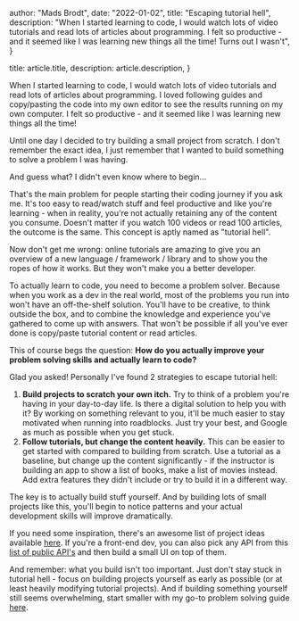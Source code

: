 
  author: "Mads Brodt",
  date: "2022-01-02",
  title: "Escaping tutorial hell",
  description:
    "When I started learning to code, I would watch lots of video tutorials and read lots of articles about programming. I felt so productive - and it seemed like I was learning new things all the time! Turns out I wasn't",
}

  title: article.title,
  description: article.description,
}


When I started learning to code, I would watch lots of video tutorials and read lots of articles about programming. I loved following guides and copy/pasting the code into my own editor to see the results running on my own computer. I felt so productive - and it seemed like I was learning new things all the time!

Until one day I decided to try building a small project from scratch. I don't remember the exact idea, I just remember that I wanted to build something to solve a problem I was having.

And guess what? I didn't even know where to begin...

That's the main problem for people starting their coding journey if you ask me. It's too easy to read/watch stuff and feel productive and like you're learning - when in reality, you're not actually retaining any of the content you consume. Doesn't matter if you watch 100 videos or read 100 articles, the outcome is the same. This concept is aptly named as "tutorial hell".

Now don't get me wrong: online tutorials are amazing to give you an overview of a new language / framework / library and to show you the ropes of how it works. But they won't make you a better developer.

To actually learn to code, you need to become a problem solver. Because when you work as a dev in the real world, most of the problems you run into won't have an off-the-shelf solution. You'll have to be creative, to think outside the box, and to combine the knowledge and experience you've gathered to come up with answers. That won't be possible if all you've ever done is copy/paste tutorial content or read articles.

This of course begs the question: **How do you actually improve your problem solving skills and actually learn to code?**

Glad you asked! Personally I've found 2 strategies to escape tutorial hell:

1. **Build projects to scratch your own itch.** Try to think of a problem you're having in your day-to-day life. Is there a digital solution to help you with it? By working on something relevant to you, it'll be much easier to stay motivated when running into roadblocks. Just try your best, and Google as much as possible when you get stuck.
2. **Follow tutorials, but change the content heavily.** This can be easier to get started with compared to building from scratch. Use a tutorial as a baseline, but change up the content significantly - if the instructor is building an app to show a list of books, make a list of movies instead. Add extra features they didn't include or try to build it in a different way.

The key is to actually build stuff yourself. And by building lots of small projects like this, you'll begin to notice patterns and your actual development skills will improve dramatically.

If you need some inspiration, there's an awesome list of project ideas available [here](https://github.com/florinpop17/app-ideas). If you're a front-end dev, you can also pick any API from this [list of public API's](https://github.com/public-apis/public-apis) and then build a small UI on top of them.

And remember: what you build isn't too important. Just don't stay stuck in tutorial hell - focus on building projects yourself as early as possible (or at least heavily modifying tutorial projects). And if building something yourself still seems overwhelming, start smaller with my go-to problem solving guide [here](https://twitter.com/madsbrodt/status/1374678693390454786).

​
